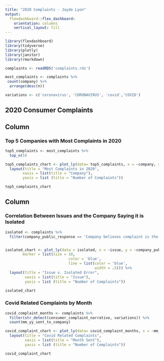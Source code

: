 ```yaml
---
title: "2020 Complaints - Jayde Lyon"
output: 
  flexdashboard::flex_dashboard:
    orientation: columns
    vertical_layout: fill
---
```


```r
library(flexdashboard)
library(tidyverse)
library(plotly)
library(janitor)
library(rmarkdown)

complaints <- readRDS('complaints.rds')

most_complaints <- complaints %>% 
 count(company) %>% 
  arrange(desc(n))

variations <- c('coronavirus', 'CORONAVIRUS', 'covid','COVID')

```

## 2020 Consumer Complaints


Column {data-width=650}
-----------------------------------------------------------------------

### Top 5 Companies with Most Complaints in 2020

```r
top5_complaints <- most_complaints %>% 
  top_n(5)

top5_complaints_chart <- plot_ly(data= top5_complaints, x = ~company, y = ~n, type = 'bar') %>% 
  layout(title = "Most Complaints in 2020",
        xaxis = list(title = "Company"),
        yaxis = list (title = "Number of Complaints"))

top5_complaints_chart
```

Column {data-width=350}
-----------------------------------------------------------------------

### Correlation Between Issues and the Company Saying it is Isolated

```r

isolated <- complaints %>% 
  filter(company_public_response == 'Company believes complaint is the result of an isolated error') 


isolated_chart <- plot_ly(data = isolated, x = ~issue, y = ~company_public_response,
        marker = list(size = 10,
                             color = 'blue',
                             line = list(color = 'blue',
                                         width = .5))) %>% 
  layout(title = "Issue v. Isolated Error",
         xaxis = list(title = "Issue"),
         yaxis = list (title = "Number of Complaints"))

isolated_chart

```

### Covid Related Complaints by Month

```r

covid_complaint_months <- complaints %>% 
  filter(str_detect(consumer_complaint_narrative, variations)) %>% 
  count(mm_yy_sent_to_company)

covid_complaint_chart <- plot_ly(data= covid_complaint_months, x = ~mm_yy_sent_to_company, y = ~n, type = 'bar') %>% 
  layout(title = "Covid Related Complaints",
         xaxis = list(title = "Month Sent"),
         yaxis = list (title = "Number of Complaints"))

covid_complaint_chart

```

